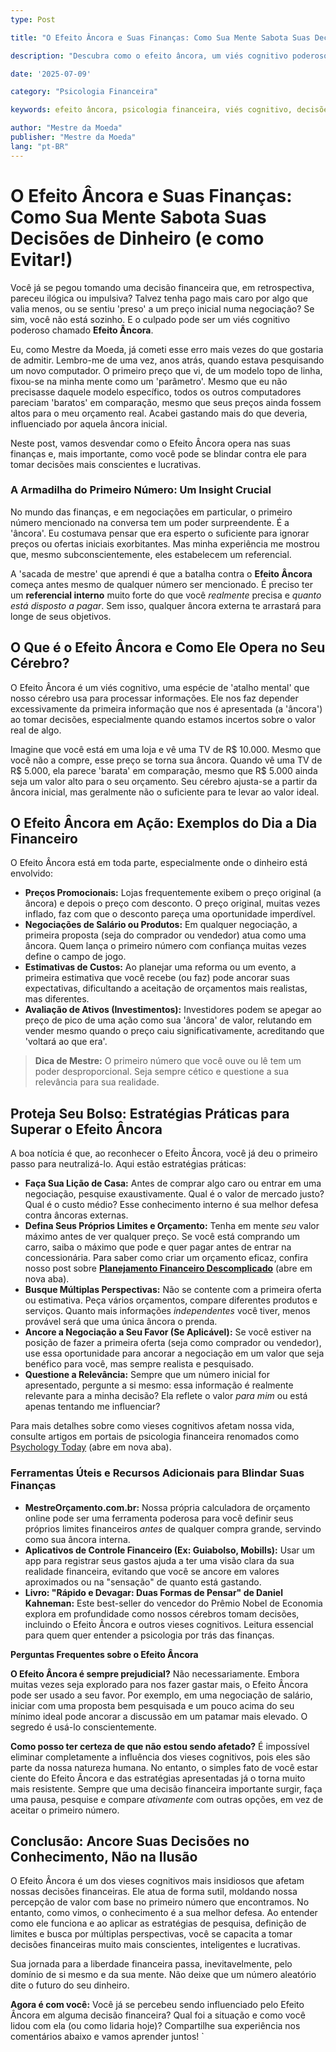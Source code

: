```yaml
---
type: Post

title: "O Efeito Âncora e Suas Finanças: Como Sua Mente Sabota Suas Decisões de Dinheiro (e como Evitar!)"

description: "Descubra como o efeito âncora, um viés cognitivo poderoso, pode sabotar suas decisões financeiras e aprenda estratégias eficazes para proteger seu dinheiro e fazer escolhas mais inteligentes."

date: '2025-07-09'

category: "Psicologia Financeira"

keywords: efeito âncora, psicologia financeira, viés cognitivo, decisões financeiras, sabotagem financeira, como evitar viés, educação financeira, finanças comportamentais

author: "Mestre da Moeda"
publisher: "Mestre da Moeda"
lang: "pt-BR"
---
```


# O Efeito Âncora e Suas Finanças: Como Sua Mente Sabota Suas Decisões de Dinheiro (e como Evitar!)

Você já se pegou tomando uma decisão financeira que, em retrospectiva, pareceu ilógica ou impulsiva? Talvez tenha pago mais caro por algo que valia menos, ou se sentiu 'preso' a um preço inicial numa negociação? Se sim, você não está sozinho. E o culpado pode ser um viés cognitivo poderoso chamado **Efeito Âncora**.

Eu, como Mestre da Moeda, já cometi esse erro mais vezes do que gostaria de admitir. Lembro-me de uma vez, anos atrás, quando estava pesquisando um novo computador. O primeiro preço que vi, de um modelo topo de linha, fixou-se na minha mente como um 'parâmetro'. Mesmo que eu não precisasse daquele modelo específico, todos os outros computadores pareciam 'baratos' em comparação, mesmo que seus preços ainda fossem altos para o meu orçamento real. Acabei gastando mais do que deveria, influenciado por aquela âncora inicial.

Neste post, vamos desvendar como o Efeito Âncora opera nas suas finanças e, mais importante, como você pode se blindar contra ele para tomar decisões mais conscientes e lucrativas.

### A Armadilha do Primeiro Número: Um Insight Crucial

No mundo das finanças, e em negociações em particular, o primeiro número mencionado na conversa tem um poder surpreendente. É a 'âncora'. Eu costumava pensar que era esperto o suficiente para ignorar preços ou ofertas iniciais exorbitantes. Mas minha experiência me mostrou que, mesmo subconscientemente, eles estabelecem um referencial.

A 'sacada de mestre' que aprendi é que a batalha contra o **Efeito Âncora** começa antes mesmo de qualquer número ser mencionado. É preciso ter um **referencial interno** muito forte do que você *realmente* precisa e *quanto está disposto a pagar*. Sem isso, qualquer âncora externa te arrastará para longe de seus objetivos.

## O Que é o Efeito Âncora e Como Ele Opera no Seu Cérebro?

O Efeito Âncora é um viés cognitivo, uma espécie de 'atalho mental' que nosso cérebro usa para processar informações. Ele nos faz depender excessivamente da primeira informação que nos é apresentada (a 'âncora') ao tomar decisões, especialmente quando estamos incertos sobre o valor real de algo.

Imagine que você está em uma loja e vê uma TV de R$ 10.000. Mesmo que você não a compre, esse preço se torna sua âncora. Quando vê uma TV de R$ 5.000, ela parece 'barata' em comparação, mesmo que R$ 5.000 ainda seja um valor alto para o seu orçamento. Seu cérebro ajusta-se a partir da âncora inicial, mas geralmente não o suficiente para te levar ao valor ideal.

## O Efeito Âncora em Ação: Exemplos do Dia a Dia Financeiro

O Efeito Âncora está em toda parte, especialmente onde o dinheiro está envolvido:

*   **Preços Promocionais:** Lojas frequentemente exibem o preço original (a âncora) e depois o preço com desconto. O preço original, muitas vezes inflado, faz com que o desconto pareça uma oportunidade imperdível.
*   **Negociações de Salário ou Produtos:** Em qualquer negociação, a primeira proposta (seja do comprador ou vendedor) atua como uma âncora. Quem lança o primeiro número com confiança muitas vezes define o campo de jogo.
*   **Estimativas de Custos:** Ao planejar uma reforma ou um evento, a primeira estimativa que você recebe (ou faz) pode ancorar suas expectativas, dificultando a aceitação de orçamentos mais realistas, mas diferentes.
*   **Avaliação de Ativos (Investimentos):** Investidores podem se apegar ao preço de pico de uma ação como sua 'âncora' de valor, relutando em vender mesmo quando o preço caiu significativamente, acreditando que 'voltará ao que era'.

> **Dica de Mestre:** O primeiro número que você ouve ou lê tem um poder desproporcional. Seja sempre cético e questione a sua relevância para sua realidade.

<Ad slot="meucodigodeanuncioaqui" />

## Proteja Seu Bolso: Estratégias Práticas para Superar o Efeito Âncora

A boa notícia é que, ao reconhecer o Efeito Âncora, você já deu o primeiro passo para neutralizá-lo. Aqui estão estratégias práticas:

*   **Faça Sua Lição de Casa:** Antes de comprar algo caro ou entrar em uma negociação, pesquise exaustivamente. Qual é o valor de mercado justo? Qual é o custo médio? Esse conhecimento interno é sua melhor defesa contra âncoras externas.
*   **Defina Seus Próprios Limites e Orçamento:** Tenha em mente *seu* valor máximo antes de ver qualquer preço. Se você está comprando um carro, saiba o máximo que pode e quer pagar antes de entrar na concessionária. Para saber como criar um orçamento eficaz, confira nosso post sobre [**Planejamento Financeiro Descomplicado**](/blog/planejamento-financeiro-descomplicado) (abre em nova aba).
*   **Busque Múltiplas Perspectivas:** Não se contente com a primeira oferta ou estimativa. Peça vários orçamentos, compare diferentes produtos e serviços. Quanto mais informações *independentes* você tiver, menos provável será que uma única âncora o prenda.
*   **Ancore a Negociação a Seu Favor (Se Aplicável):** Se você estiver na posição de fazer a primeira oferta (seja como comprador ou vendedor), use essa oportunidade para ancorar a negociação em um valor que seja benéfico para você, mas sempre realista e pesquisado.
*   **Questione a Relevância:** Sempre que um número inicial for apresentado, pergunte a si mesmo: essa informação é realmente relevante para a minha decisão? Ela reflete o valor *para mim* ou está apenas tentando me influenciar?

Para mais detalhes sobre como vieses cognitivos afetam nossa vida, consulte artigos em portais de psicologia financeira renomados como [Psychology Today](https://www.psychologytoday.com/us/basics/cognition) (abre em nova aba).

### Ferramentas Úteis e Recursos Adicionais para Blindar Suas Finanças

*   **MestreOrçamento.com.br:** Nossa própria calculadora de orçamento online pode ser uma ferramenta poderosa para você definir seus próprios limites financeiros *antes* de qualquer compra grande, servindo como sua âncora interna.
*   **Aplicativos de Controle Financeiro (Ex: Guiabolso, Mobills):** Usar um app para registrar seus gastos ajuda a ter uma visão clara da sua realidade financeira, evitando que você se ancore em valores aproximados ou na "sensação" de quanto está gastando.
*   **Livro: "Rápido e Devagar: Duas Formas de Pensar" de Daniel Kahneman:** Este best-seller do vencedor do Prêmio Nobel de Economia explora em profundidade como nossos cérebros tomam decisões, incluindo o Efeito Âncora e outros vieses cognitivos. Leitura essencial para quem quer entender a psicologia por trás das finanças.

**Perguntas Frequentes sobre o Efeito Âncora**

**O Efeito Âncora é sempre prejudicial?**
Não necessariamente. Embora muitas vezes seja explorado para nos fazer gastar mais, o Efeito Âncora pode ser usado a seu favor. Por exemplo, em uma negociação de salário, iniciar com uma proposta bem pesquisada e um pouco acima do seu mínimo ideal pode ancorar a discussão em um patamar mais elevado. O segredo é usá-lo conscientemente.

**Como posso ter certeza de que não estou sendo afetado?**
É impossível eliminar completamente a influência dos vieses cognitivos, pois eles são parte da nossa natureza humana. No entanto, o simples fato de você estar ciente do Efeito Âncora e das estratégias apresentadas já o torna muito mais resistente. Sempre que uma decisão financeira importante surgir, faça uma pausa, pesquise e compare *ativamente* com outras opções, em vez de aceitar o primeiro número.

## Conclusão: Ancore Suas Decisões no Conhecimento, Não na Ilusão

O Efeito Âncora é um dos vieses cognitivos mais insidiosos que afetam nossas decisões financeiras. Ele atua de forma sutil, moldando nossa percepção de valor com base no primeiro número que encontramos. No entanto, como vimos, o conhecimento é a sua melhor defesa. Ao entender como ele funciona e ao aplicar as estratégias de pesquisa, definição de limites e busca por múltiplas perspectivas, você se capacita a tomar decisões financeiras muito mais conscientes, inteligentes e lucrativas.

Sua jornada para a liberdade financeira passa, inevitavelmente, pelo domínio de si mesmo e da sua mente. Não deixe que um número aleatório dite o futuro do seu dinheiro.

**Agora é com você:** Você já se percebeu sendo influenciado pelo Efeito Âncora em alguma decisão financeira? Qual foi a situação e como você lidou com ela (ou como lidaria hoje)? Compartilhe sua experiência nos comentários abaixo e vamos aprender juntos!
`